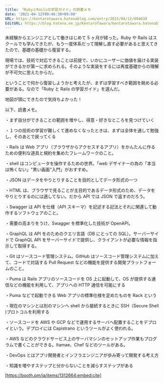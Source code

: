 ```yaml
---
title: 「RubyとRailsの学習ガイド」の読書メモ
date: '2021-04-12T09:46:38+09:00'
URL: https://kentarotawara.hatenablog.com/entry/2021/04/12/094638
EditURL: https://blog.hatena.ne.jp/KentaroTawara/kentarotawara.hatenablog.com/atom/entry/26006613715023539
---
```


未経験からエンジニアとして働きはじめて 5 ヶ月が経った。Ruby や Rails はスクールでも学んできたが、もう一度体系だって理解し直す必要があると思えてきたので、基礎の基礎から復習する。

現場では、技術で対応できることは前提で、いかにユーザーに価値を届ける実装ができるかが第一に求められる。そのような実装をするには再度基礎からの理解が不可欠に思えたからだ。

ということで何から復習しようかと考えたが、まずは学習すべき範囲を眺める必要がある。なので「Ruby と Rails の学習ガイド」を選んだ。

地図が頭にできたので気持ちよかった！

以下、読書メモ。

・まず自分ができることの範囲を増やし、得意・好きなところを見つけていく

・１つの技術の学習が難しくて進めなくなったときは、まずは全体を通して勉強し、そのあとで戻ってくる

・Rails は Web アプリ（ブラウザからアクセスするアプリ）をかんたんに作るための便利な道具と規約を集めたフレームワークのこと。

・shell はコンピュータを操作するための世界。「web デザイナーの為の「本当は怖くない」"黒い画面"入門」がおすすめ。

・JSON はデータをやりとりすることを目的としてデータ形式の一つ

・HTML は、ブラウザで見ることが主目的であるデータ形式のため、データをやりとりするのには適してない。だから API では JSON で返すのだろう。

・Swagger は API を仕様（API スキーマ）を記述する記法とそれに関連して動作するソフトウェアのこと。

・需要の高まりをうけ、Swagger を標準化した技術が OpenAPI。

・GraphQL は API をのためのクエリ言語（DB にとっての SQL）。サーバーサイドで GraphQL API をサーバーサイドで提供し、クライアントが必要な情報を指示して取得する。

・Git はソースコード管理システム。GitHub はソースコード管理システムに加えて、コードで対話する Pull Request などの機能を提供する開発プラットフォームのこと。

・Puma は Rails アプリのソースコードを OS 上に起動して、OS が提供する通信などの機能を利用して、アプリへの HTTP 通信を可能にする

・Puma などで起動できる Web アプリの標準仕様を定めたものを Rack という

・現在のマシンとは別のマシンへ shell から接続するときに SSH（Secure Shell )プロトコルを利用する

・ソースコードを AWS や GCP などで運用するサーバへ配置することをデプロイという。デプロイには Capistrano というツールがよく使われる。

・AWS などのクラウドサービス上のサーバマシンのセットアップ作業もプログラムで書くことができる。Itamae、Chef などのツールがある。

・DevOps とはアプリ開発者とインフラエンジニアが歩み寄って開発する考え方

・知識を増やすステップと分からないことを減らすステップがある

[https://booth.pm/ja/items/1312664:embed:cite]
